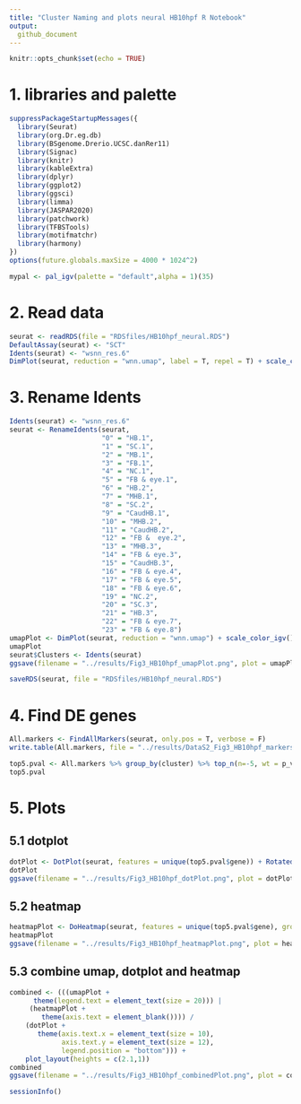 ```yaml
---
title: "Cluster Naming and plots neural HB10hpf R Notebook"
output:
  github_document
---
```


```r
knitr::opts_chunk$set(echo = TRUE)
```

# 1. libraries and palette
```r
suppressPackageStartupMessages({
  library(Seurat)
  library(org.Dr.eg.db)
  library(BSgenome.Drerio.UCSC.danRer11)
  library(Signac)
  library(knitr)
  library(kableExtra)
  library(dplyr)
  library(ggplot2)
  library(ggsci)
  library(limma)
  library(JASPAR2020)
  library(patchwork)
  library(TFBSTools)
  library(motifmatchr)
  library(harmony)
})
options(future.globals.maxSize = 4000 * 1024^2)
```

```r
mypal <- pal_igv(palette = "default",alpha = 1)(35)
```


# 2. Read data
```r
seurat <- readRDS(file = "RDSfiles/HB10hpf_neural.RDS")
DefaultAssay(seurat) <- "SCT"
Idents(seurat) <- "wsnn_res.6"
DimPlot(seurat, reduction = "wnn.umap", label = T, repel = T) + scale_color_igv()
```

# 3. Rename Idents
```r
Idents(seurat) <- "wsnn_res.6"
seurat <- RenameIdents(seurat,
                       "0" = "HB.1",
                       "1" = "SC.1",
                       "2" = "MB.1",
                       "3" = "FB.1",
                       "4" = "NC.1",
                       "5" = "FB & eye.1",
                       "6" = "HB.2",
                       "7" = "MHB.1",
                       "8" = "SC.2",
                       "9" = "CaudHB.1",
                       "10" = "MHB.2",
                       "11" = "CaudHB.2",
                       "12" = "FB &  eye.2",
                       "13" = "MHB.3",
                       "14" = "FB & eye.3",
                       "15" = "CaudHB.3",
                       "16" = "FB & eye.4",
                       "17" = "FB & eye.5",
                       "18" = "FB & eye.6",
                       "19" = "NC.2",
                       "20" = "SC.3",
                       "21" = "HB.3",
                       "22" = "FB & eye.7",
                       "23" = "FB & eye.8")
umapPlot <- DimPlot(seurat, reduction = "wnn.umap") + scale_color_igv()
umapPlot
seurat$Clusters <- Idents(seurat)
ggsave(filename = "../results/Fig3_HB10hpf_umapPlot.png", plot = umapPlot)
```

```r
saveRDS(seurat, file = "RDSfiles/HB10hpf_neural.RDS")
```

# 4. Find DE genes
```r
All.markers <- FindAllMarkers(seurat, only.pos = T, verbose = F)
write.table(All.markers, file = "../results/DataS2_Fig3_HB10hpf_markers.txt", sep = "\t", quote = F, col.names = NA)
```

```r
top5.pval <- All.markers %>% group_by(cluster) %>% top_n(n=-5, wt = p_val) %>% top_n(n=5, wt = avg_log2FC)
top5.pval
```

# 5. Plots
## 5.1 dotplot
```r
dotPlot <- DotPlot(seurat, features = unique(top5.pval$gene)) + RotatedAxis()
dotPlot
ggsave(filename = "../results/Fig3_HB10hpf_dotPlot.png", plot = dotPlot)
```

## 5.2 heatmap
```r
heatmapPlot <- DoHeatmap(seurat, features = unique(top5.pval$gene), group.colors = mypal, size = 5, angle = 90) + guides(color = FALSE)
heatmapPlot
ggsave(filename = "../results/Fig3_HB10hpf_heatmapPlot.png", plot = heatmapPlot)
```

## 5.3 combine umap, dotplot and heatmap
```r
combined <- (((umapPlot + 
      theme(legend.text = element_text(size = 20))) |
     (heatmapPlot +
        theme(axis.text = element_blank()))) / 
    (dotPlot + 
       theme(axis.text.x = element_text(size = 10),
             axis.text.y = element_text(size = 12),
             legend.position = "bottom"))) +
    plot_layout(heights = c(2.1,1))
combined
ggsave(filename = "../results/Fig3_HB10hpf_combinedPlot.png", plot = combined)
```


```r
sessionInfo()
```